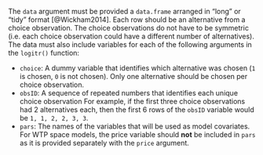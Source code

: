 The `data` argument must be provided a `data.frame` arranged in "long" or "tidy" format [@Wickham2014]. Each row should be an alternative from a choice observation. The choice observations do not have to be symmetric (i.e. each choice observation could have a different number of alternatives). The data must also include variables for each of the following arguments in the `logitr()` function:

- `choice`: A dummy variable that identifies which alternative was chosen (`1` is chosen, `0` is not chosen). Only one alternative should be chosen per choice observation.
- `obsID`: A sequence of repeated numbers that identifies each unique choice observation For example, if the first three choice observations had 2 alternatives each, then the first 6 rows of the `obsID` variable would be `1, 1, 2, 2, 3, 3`.
- `pars`: The names of the variables that will be used as model covariates. For WTP space models, the price variable should **not** be included in `pars` as it is provided separately with the `price` argument.
